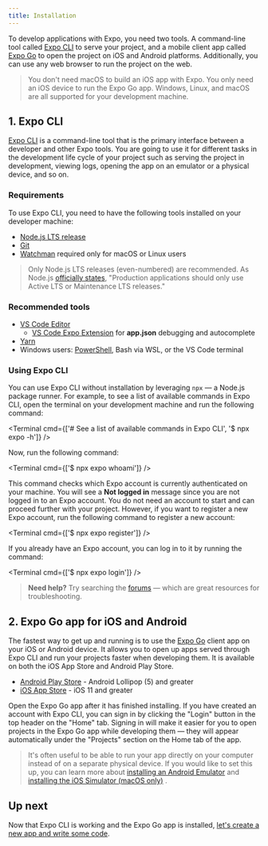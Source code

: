 ```yaml
---
title: Installation
---
```



To develop applications with Expo, you need two tools. A command-line tool called [Expo CLI](#1-expo-cli) to serve your project, and a mobile client app called [Expo Go](#2-expo-go-app-for-ios-and) to open the project on iOS and Android platforms. Additionally, you can use any web browser to run the project on the web.

> You don't need macOS to build an iOS app with Expo. You only need an iOS device to run the Expo Go app. Windows, Linux, and macOS are all supported for your development machine.

## 1. Expo CLI

[Expo CLI](/workflow/expo-cli) is a command-line tool that is the primary interface between a developer and other Expo tools. You are going to use it for different tasks in the development life cycle of your project such as serving the project in development, viewing logs, opening the app on an emulator or a physical device, and so on.

### Requirements

To use Expo CLI, you need to have the following tools installed on your developer machine:

- [Node.js LTS release](https://nodejs.org/en/)
- [Git](https://git-scm.com)
- [Watchman](https://facebook.github.io/watchman/docs/install#buildinstall) required only for macOS or Linux users

> Only Node.js LTS releases (even-numbered) are recommended. As Node.js [officially states](https://nodejs.org/en/about/releases/), "Production applications should only use Active LTS or Maintenance LTS releases."

### Recommended tools

- [VS Code Editor](https://code.visualstudio.com/download)
  - [VS Code Expo Extension](https://marketplace.visualstudio.com/items?itemName=byCedric.vscode-expo) for **app.json** debugging and autocomplete
- [Yarn](https://classic.yarnpkg.com/en/docs/install)
- Windows users: [PowerShell](https://docs.microsoft.com/en-us/powershell/scripting/install/installing-powershell-core-on-windows), Bash via WSL, or the VS Code terminal

### Using Expo CLI

You can use Expo CLI without installation by leveraging `npx` &mdash; a Node.js package runner. For example, to see a list of available commands in Expo CLI, open the terminal on your development machine and run the following command:

<Terminal cmd={['# See a list of available commands in Expo CLI', '$ npx expo -h']} />

Now, run the following command:

<Terminal cmd={['$ npx expo whoami']} />

This command checks which Expo account is currently authenticated on your machine. You will see a **Not logged in** message since you are not logged in to an Expo account. You do not need an account to start and can proceed further with your project. However, if you want to register a new Expo account, run the following command to register a new account:

<Terminal cmd={['$ npx expo register']} />

If you already have an Expo account, you can log in to it by running the command:

<Terminal cmd={['$ npx expo login']} />

> **Need help?** Try searching the [forums](https://forums.expo.dev) &mdash; which are great resources for troubleshooting.

## 2. Expo Go app for iOS and Android

The fastest way to get up and running is to use the [Expo Go](https://expo.dev/client) client app on your iOS or Android device. It allows you to open up apps served through Expo CLI and run your projects faster when developing them. It is available on both the iOS App Store and Android Play Store.

- [Android Play Store](https://play.google.com/store/apps/details?id=host.exp.exponent) - Android Lollipop (5) and greater
- [iOS App Store](https://apps.apple.com/app/expo-go/id982107779) - iOS 11 and greater

Open the Expo Go app after it has finished installing. If you have created an account with Expo CLI, you can sign in by clicking the "Login" button in the top header on the "Home" tab. Signing in will make it easier for you to open projects in the Expo Go app while developing them &mdash; they will appear automatically under the "Projects" section on the Home tab of the app.

> It's often useful to be able to run your app directly on your computer instead of on a separate physical device. If you would like to set this up, you can learn more about [installing an Android Emulator](/workflow/android-studio-emulator) and [installing the iOS Simulator (macOS only)](/workflow/ios-simulator) .

## Up next

Now that Expo CLI is working and the Expo Go app is installed, [let's create a new app and write some code](../get-started/create-a-new-app.mdx).
